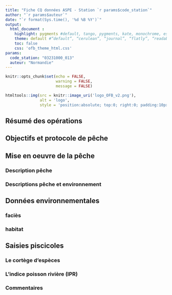 ```yaml
---
title: "Fiche CQ données ASPE - Station `r params$code_station`"
author: "`r params$auteur`"
date: "`r format(Sys.time(), '%d %B %Y')`"
output: 
  html_document :
    highlight: pygments #default, tango, pygments, kate, monochrome, espresso, zenburn, haddock, and textmate 
    theme: default #“default”, “cerulean”, “journal”, “flatly”, “readable”, “spacelab”, “united”, “cosmo”, “lumen”, “paper”, “sandstone”, “simplex”, “yeti”
    toc: false
    css: 'ofb_theme_html.css'
params:
  code_station: "03231000_013"
  auteur: "Normandie"  
---
```


```r
knitr::opts_chunk$set(echo = FALSE, 
                      warning = FALSE,
                      message = FALSE)
```

```r
htmltools::img(src = knitr::image_uri('logo_OFB_v2.png'),
               alt = 'logo',
               style = 'position:absolute; top:0; right:0; padding:10px; width:180px;')
```

## Résumé des opérations

## Objectifs et protocole de pêche

## Mise en oeuvre de la pêche
### Description pêche

### Descriptions pêche et environnement

## Données environnementales
### faciès
### habitat

## Saisies piscicoles
### Le cortège d'espèces

### L'indice poisson rivière (IPR)

### Commentaires
